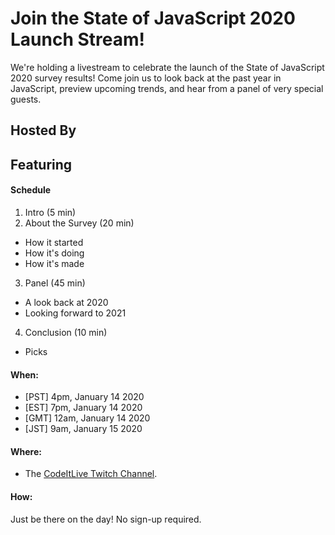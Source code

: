 
# Join the State of JavaScript 2020 Launch Stream!

We're holding a livestream to celebrate the launch of the State of JavaScript 2020 survey results! Come join us to look back at the past year in JavaScript, preview upcoming trends, and hear from a panel of very special guests.

## Hosted By

<StreamMembers members={streamData.hosts}/>

## Featuring

<StreamMembers members={streamData.guests}/>

#### Schedule

1. Intro (5 min)
2. About the Survey (20 min)
  - How it started
  - How it's doing
  - How it's made
3. Panel (45 min)
  - A look back at 2020
  - Looking forward to 2021
4. Conclusion (10 min)
  - Picks

#### When:

- \[PST\] 4pm, January 14 2020
- \[EST\] 7pm, January 14 2020
- \[GMT\] 12am, January 14 2020
- \[JST\] 9am, January 15 2020

#### Where:

- The [CodeItLive Twitch Channel](https://www.twitch.tv/CodeItLive).

#### How:

Just be there on the day! No sign-up required. 